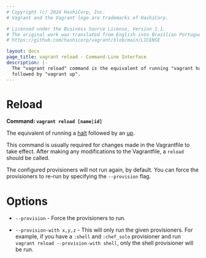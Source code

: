 ```yaml
---
# Copyright (c) 2024 HashiCorp, Inc.
# Vagrant and the Vagrant logo are trademarks of HashiCorp.

# Licensed under the Business Source License, Version 1.1.
# The original work was translated from English into Brazilian Portuguese.
# https://github.com/hashicorp/vagrant/blob/main/LICENSE

layout: docs
page_title: vagrant reload - Command-Line Interface
description: |-
  The "vagrant reload" command is the equivalent of running "vagrant halt"
  followed by "vagrant up".
---
```


# Reload

**Command: `vagrant reload [name|id]`**

The equivalent of running a [halt](/vagrant/docs/cli/halt) followed by an
[up](/vagrant/docs/cli/up).

This command is usually required for changes made in the Vagrantfile to
take effect. After making any modifications to the Vagrantfile, a `reload`
should be called.

The configured provisioners will not run again, by default. You can force
the provisioners to re-run by specifying the `--provision` flag.

# Options

- `--provision` - Force the provisioners to run.

- `--provision-with x,y,z` - This will only run the given provisioners. For
  example, if you have a `:shell` and `:chef_solo` provisioner and run
  `vagrant reload --provision-with shell`, only the shell provisioner will
  be run.
